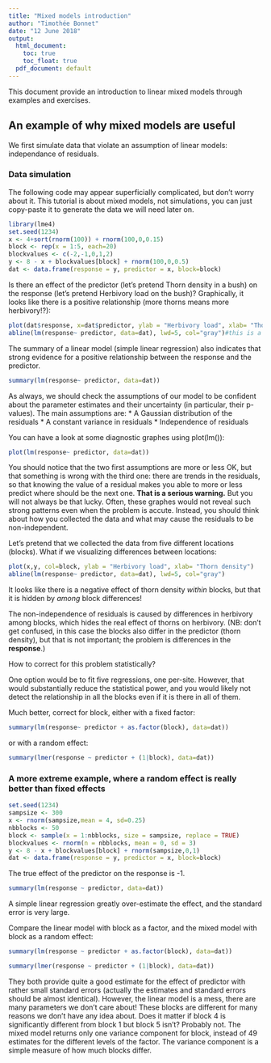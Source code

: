 ```yaml
---
title: "Mixed models introduction"
author: "Timothée Bonnet"
date: "12 June 2018"
output:
  html_document: 
    toc: true
    toc_float: true
  pdf_document: default
---
```


This document provide an introduction to linear mixed models through examples and exercises.

## An example of why mixed models are useful

We first simulate data that violate an assumption of linear models: independance of residuals.

### Data simulation

The following code may appear superficially complicated, but don't worry about it. This tutorial is about mixed models, not simulations, you can just copy-paste it to generate the data we will need later on.

```r
library(lme4)
set.seed(1234)
x <- 4+sort(rnorm(100)) + rnorm(100,0,0.15)
block <- rep(x = 1:5, each=20)
blockvalues <- c(-2,-1,0,1,2)
y <- 8 - x + blockvalues[block] + rnorm(100,0,0.5)
dat <- data.frame(response = y, predictor = x, block=block)
```

Is there an effect of the predictor (let's pretend Thorn density in a bush) on the response (let's pretend Herbivory load on the bush)?
Graphically, it looks like there is a positive relationship (more thorns means more herbivory!?):
```r
plot(dat$response, x=dat$predictor, ylab = "Herbivory load", xlab= "Thorn density")
abline(lm(response~ predictor, data=dat), lwd=5, col="gray")#this is a shortcut to draw a regression line
```

The summary of a linear model (simple linear regression) also indicates that strong evidence for a positive relationship between the response and the predictor.
```r
summary(lm(response~ predictor, data=dat))
```

As always, we should check the assumptions of our model to be confident about the parameter estimates and their uncertainty (in particular, their p-values). The main assumptions are:
* A Gaussian distribution of the residuals
* A constant variance in residuals
* Independence of residuals

You can have a look at some diagnostic graphes using plot(lm()):
```r
plot(lm(response~ predictor, data=dat))
```

You should notice that the two first assumptions are more or less OK, but that something is wrong with the third one: there are trends in the residuals, so that knowing the value of a residual makes you able to more or less predict where should be the next one.
**That is a serious warning.**
But you will not always be that lucky. Often, these graphes would not reveal such strong patterns even when the problem is accute. 
Instead, you should think about how you collected the data and what may cause the residuals to be non-independent.

Let's pretend that we collected the data from five different locations (blocks).
What if we visualizing differences between locations:

```r
plot(x,y, col=block, ylab = "Herbivory load", xlab= "Thorn density")
abline(lm(response~ predictor, data=dat), lwd=5, col="gray")
```

It looks like there is a negative effect of thorn density *within* blocks, but that it is hidden by *among* block differences!

The non-independence of residuals is caused by differences in herbivory among blocks, which hides the real effect of thorns on herbivory.
(NB: don't get confused, in this case the blocks also differ in the predictor (thorn density), but that is not important; the problem is differences  in the **response**.)

How to correct for this problem statistically?

One option would be to fit five regressions, one per-site. However, that would substantially reduce the statistical power, and you would likely not detect the relationship in all the blocks even if it is there in all of them.


Much better, correct for block, either with a fixed factor:
```r
summary(lm(response~ predictor + as.factor(block), data=dat))
```


or with a random effect:
```r
summary(lmer(response ~ predictor + (1|block), data=dat))
```


### A more extreme example, where a random effect is really better than fixed effects

```r
set.seed(1234)
sampsize <- 300
x <- rnorm(sampsize,mean = 4, sd=0.25)
nbblocks <- 50
block <- sample(x = 1:nbblocks, size = sampsize, replace = TRUE)
blockvalues <- rnorm(n = nbblocks, mean = 0, sd = 3)
y <- 8 - x + blockvalues[block] + rnorm(sampsize,0,1)
dat <- data.frame(response = y, predictor = x, block=block)
```

The true effect of the predictor on the response is -1.

```r
summary(lm(response ~ predictor, data=dat))
```
A simple linear regression greatly over-estimate the effect, and the standard error is very large.


Compare the linear model with block as a factor, and the mixed model with block as a random effect:
```r
summary(lm(response ~ predictor + as.factor(block), data=dat))

summary(lmer(response ~ predictor + (1|block), data=dat))
```

They both provide quite a good estimate for the effect of predictor with rather small standard errors (actually the estimates and standard errors should be almost identical).
However, the linear model is a mess, there are many parameters we don't care about! These blocks are different for many reasons we don't have any idea about. Does it matter if block 4 is significantly different from block 1 but block 5 isn't? Probably not.
The mixed model returns only one variance component for block, instead of 49 estimates for the different levels of the factor.
The variance component is a simple measure of how much blocks differ.




<!-- ## Testing random effect significance -->



<!-- ## Other mixed-model packages are very cool -->

<!-- ### glmmTMB -->
<!-- ```{r} -->
<!-- library(glmmTMB) -->
<!-- ``` -->

<!-- ### MCMCglmm -->
<!-- ```{r} -->
<!-- library(MCMCglmm) -->
<!-- ``` -->

<!-- ### brms -->

<!-- ```{r} -->
<!-- library(brms) -->
<!-- library(shinystan) -->
<!-- ``` -->



